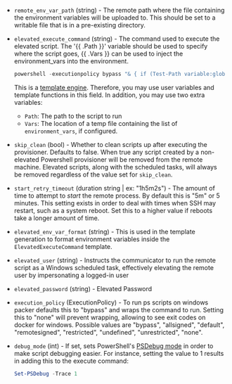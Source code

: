 <!-- Code generated from the comments of the Config struct in provisioner/powershell/provisioner.go; DO NOT EDIT MANUALLY -->

- `remote_env_var_path` (string) - The remote path where the file containing the environment variables
  will be uploaded to. This should be set to a writable file that is in a
  pre-existing directory.

- `elevated_execute_command` (string) - The command used to execute the elevated script. The '{{ .Path }}'
  variable should be used to specify where the script goes, {{ .Vars }}
  can be used to inject the environment_vars into the environment.
  ```powershell
  powershell -executionpolicy bypass "& { if (Test-Path variable:global:ProgressPreference){$ProgressPreference='SilentlyContinue'};. {{.Vars}}; &'{{.Path}}'; exit $LastExitCode }"
  ```
  This is a [template engine](/docs/templates/engine). Therefore, you
  may use user variables and template functions in this field. In addition,
  you may use two extra variables:
  - `Path`: The path to the script to run
  - `Vars`: The location of a temp file containing the list of
  `environment_vars`, if configured.

- `skip_clean` (bool) - Whether to clean scripts up after executing the provisioner.
  Defaults to false. When true any script created by a non-elevated Powershell
  provisioner will be removed from the remote machine. Elevated scripts,
  along with the scheduled tasks, will always be removed regardless of the
  value set for `skip_clean`.

- `start_retry_timeout` (duration string | ex: "1h5m2s") - The amount of time to attempt to _start_
  the remote process. By default this is "5m" or 5 minutes. This setting
  exists in order to deal with times when SSH may restart, such as a system
  reboot. Set this to a higher value if reboots take a longer amount of time.

- `elevated_env_var_format` (string) - This is used in the template generation to format environment variables
  inside the `ElevatedExecuteCommand` template.

- `elevated_user` (string) - Instructs the communicator to run the remote script as a Windows
  scheduled task, effectively elevating the remote user by impersonating
  a logged-in user

- `elevated_password` (string) - Elevated Password

- `execution_policy` (ExecutionPolicy) - To run ps scripts on windows packer defaults this to
  "bypass" and wraps the command to run. Setting this to "none" will prevent
  wrapping, allowing to see exit codes on docker for windows. Possible values
  are "bypass", "allsigned", "default", "remotesigned", "restricted",
  "undefined", "unrestricted", "none".

- `debug_mode` (int) - If set, sets PowerShell's [PSDebug mode](https://docs.microsoft.com/en-us/powershell/module/microsoft.powershell.core/set-psdebug?view=powershell-7)
   in order to make script debugging easier. For instance, setting the
     value to 1 results in adding this to the execute command:
  
     ``` powershell
     Set-PSDebug -Trace 1
     ```
